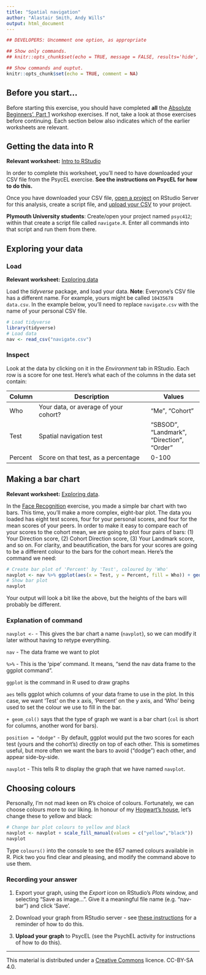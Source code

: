 ```yaml
---
title: "Spatial navigation"
author: "Alastair Smith, Andy Wills"
output: html_document
---
```


```r
## DEVELOPERS: Uncomment one option, as appropriate

## Show only commands.
## knitr::opts_chunk$set(echo = TRUE, message = FALSE, results='hide', fig.keep = 'none', comment=NA)

## Show commands and ouptut.
knitr::opts_chunk$set(echo = TRUE, comment = NA)
```

## Before you start...
Before starting this exercise, you should have completed **all** the [Absolute Beginners', Part 1](index.html) workshop exercises. If not, take a look at those exercises before continuing. Each section below also indicates which of the earlier worksheets are relevant.

## Getting the data into R
**Relevant worksheet:** [Intro to RStudio](intro-rstudio.html)

In order to complete this worksheet, you'll need to have downloaded your CSV file from the PsycEL exercise. **See the instructions on PsycEL for how to do this.**

Once you have downloaded your CSV file, [open a project](intro-rstudio.html) on RStudio Server for this analysis, create a script file, and [upload your CSV](entering-data-by-hand.html#upload) to your project.

**Plymouth University students**: Create/open your project named `psyc412`; within that create a script file called `navigate.R`. Enter all commands into that script and run them from there.

## Exploring your data

### Load
**Relevant worksheet:** [Exploring data](exploring-incomes.html) 

Load the _tidyverse_ package, and load your data. 
**Note**: Everyone's CSV file has a different name. For example, yours might be called `10435678 data.csv`. In the example below, you'll need to replace `navigate.csv` with the name of your personal CSV file.

```r
# Load tidyverse
library(tidyverse)
# Load data
nav <- read_csv("navigate.csv")
```

### Inspect
Look at the data by clicking on it in the _Environment_ tab in RStudio. Each row is a score for one test. Here's what each of the columns in the data set contain:

| Column    | Description                             | Values             |
| --------- | --------------------------------------- | ------------------ |
| Who       | Your data, or average of your cohort?   | "Me", "Cohort"     |
| Test      | Spatial navigation test                 | "SBSOD", "Landmark", "Direction", "Order" |
| Percent     | Score on that test, as a percentage     | 0-100 |

## Making a bar chart

**Relevant worksheet:** [Exploring data](exploring-incomes.html). 

In the [Face Recognition](face-recog.html) exercise, you made a simple bar chart with two bars. This time, you'll make a more complex, eight-bar plot. The data you loaded has eight test scores, four for your personal scores, and four for the mean scores of your peers. In order to make it easy to compare each of your scores to the cohort mean, we are going to plot four pairs of bars: (1) Your Direction score, (2) Cohort Direction score, (3) Your Landmark score, and so on. For clarity, and beautification, the bars for your scores are going to be a different colour to the bars for the cohort mean. Here's the command we need:

```r
# Create bar plot of 'Percent' by 'Test', coloured by 'Who'
navplot <- nav %>% ggplot(aes(x = Test, y = Percent, fill = Who)) + geom_col(position = "dodge")
# Show bar plot
navplot
```

Your output will look a bit like the above, but the heights of the bars will probably be different. 

### Explanation of command

`navplot <- ` - This gives the bar chart a name (`navplot`), so we can modify it later without having to retype everything.

`nav` - The data frame we want to plot

`%>%` - This is the 'pipe' command. It means, "send the nav data frame to the ggplot command".

`ggplot` is the command in R used to draw graphs

`aes` tells ggplot which columns of your data frame to use in the plot. In this case, we want 'Test' on the x axis, 'Percent' on the y axis, and 'Who' being used to set the colour we use to fill in the bar.

`+ geom_col()` says that the type of graph we want is a bar chart (`col` is short for columns, another word for bars). 

`position = "dodge"` - By default, ggplot would put the two scores for each test (yours and the cohort's) directly on top of each other. This is sometimes useful, but more often we want the bars to avoid ("dodge") each other, and appear side-by-side. 

`navplot` - This tells R to display the graph that we have named `navplot`.

## Choosing colours

Personally, I'm not mad keen on R's choice of colours. Fortunately, we can choose colours more to our liking. In honour of my [Hogwart's house](https://en.wikipedia.org/wiki/Hogwarts#Hufflepuff), let's change these to yellow and black:

```r
# Change bar plot colours to yellow and black
navplot <- navplot + scale_fill_manual(values = c("yellow","black"))
navplot
```

Type `colours()` into the console to see the 657 named colours available in R. Pick two you find clear and pleasing, and modify the command above to use them. 

### Recording your answer

1. Export your graph, using the _Export_ icon on RStudio's _Plots_ window, and selecting "Save as image...". Give it a meaningful file name (e.g. "nav-bar") and click 'Save'. 

2. Download your graph from RStudio server - see [these instructions](using-projects.html#download) for a reminder of how to do this.

3. **Upload your graph** to PsycEL (see the PsychEL activity for instructions of how to do this).

___

This material is distributed under a [Creative Commons](https://creativecommons.org/) licence. CC-BY-SA 4.0. 

